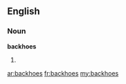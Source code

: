 ==English==

===Noun===
'''backhoes'''

# {{plural of|[[backhoe]]}}

[[ar:backhoes]]
[[fr:backhoes]]
[[my:backhoes]]
